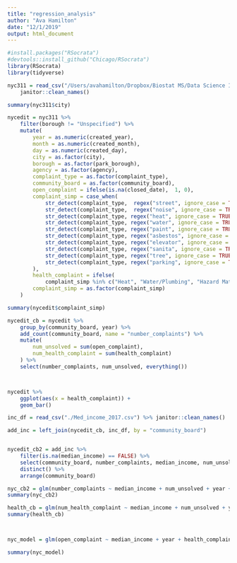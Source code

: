 ```yaml
---
title: "regression_analysis"
author: "Ava Hamilton"
date: "12/1/2019"
output: html_document
---
```


```r
#install.packages("RSocrata")
#devtools::install_github("Chicago/RSocrata")
library(RSocrata)
library(tidyverse)

```

```r
nyc311 = read_csv("/Users/avahamilton/Dropbox/Biostat MS/Data Science I/final/p8105nyc_311_100k.csv") %>% 
    janitor::clean_names()

summary(nyc311$city)

nycedit = nyc311 %>% 
    filter(borough != "Unspecified") %>% 
    mutate(
        year = as.numeric(created_year),
        month = as.numeric(created_month),
        day = as.numeric(created_day),
        city = as.factor(city),
        borough = as.factor(park_borough),
        agency = as.factor(agency),
        complaint_type = as.factor(complaint_type),
        community_board = as.factor(community_board),
        open_complaint = ifelse(is.na(closed_date),  1, 0),
        complaint_simp = case_when(
            str_detect(complaint_type,  regex("street", ignore_case = TRUE))|str_detect(complaint_type,  regex("sidewalk", ignore_case = TRUE))|str_detect(complaint_type,  regex("curb", ignore_case = TRUE))|str_detect(complaint_type,  regex("vehicle", ignore_case = TRUE)) ~ "Street Condition",
            str_detect(complaint_type,  regex("noise", ignore_case = TRUE)) ~ "Noise",
            str_detect(complaint_type, regex("heat", ignore_case = TRUE)) ~ "Heat",
            str_detect(complaint_type, regex("water", ignore_case = TRUE))|str_detect(complaint_type, regex("plumbing", ignore_case = TRUE))|str_detect(complaint_type, regex("boiler", ignore_case = TRUE)) ~ "Water/plumbing",
            str_detect(complaint_type, regex("paint", ignore_case = TRUE)) ~ "Paint/Plaster",
            str_detect(complaint_type, regex("asbestos", ignore_case = TRUE))|str_detect(complaint_type, regex("lead", ignore_case = TRUE))|str_detect(complaint_type, regex("hazard", ignore_case = TRUE)) ~ "Hazard Material",
            str_detect(complaint_type, regex("elevator", ignore_case = TRUE)) ~ "Elevator",
            str_detect(complaint_type, regex("sanita", ignore_case = TRUE))|str_detect(complaint_type, regex("rodent", ignore_case = TRUE))|str_detect(complaint_type, regex("dirty", ignore_case = TRUE)) ~ "Sanitation",
            str_detect(complaint_type, regex("tree", ignore_case = TRUE)) ~ "Tree",
            str_detect(complaint_type, regex("parking", ignore_case = TRUE))|str_detect(complaint_type, regex("car", ignore_case = TRUE))|str_detect(complaint_type, regex("drive", ignore_case = TRUE)) ~ "Car"
        ),
        health_complaint = ifelse(
            complaint_simp %in% c("Heat", "Water/Plumbing", "Hazard Material", "Sanitation"), 1,0),
        complaint_simp = as.factor(complaint_simp)
    )

summary(nycedit$complaint_simp)

nycedit_cb = nycedit %>% 
    group_by(community_board, year) %>%
    add_count(community_board, name = "number_complaints") %>% 
    mutate(
        num_unsolved = sum(open_complaint),
        num_health_complaint = sum(health_complaint)
    ) %>% 
    select(number_complaints, num_unsolved, everything())



nycedit %>% 
    ggplot(aes(x = health_complaint)) +
    geom_bar()

```



```r

inc_df = read_csv("./Med_income_2017.csv") %>% janitor::clean_names()

add_inc = left_join(nycedit_cb, inc_df, by = "community_board")


nycedit_cb2 = add_inc %>% 
    filter(is.na(median_income) == FALSE) %>% 
    select(community_board, number_complaints, median_income, num_unsolved, num_health_complaint, year, borough, per_black_nh, per_hisp, per_white_nh) %>% 
    distinct() %>% 
    arrange(community_board)

nyc_cb2 = glm(number_complaints ~ median_income + num_unsolved + year + borough + per_black_nh + per_hisp + per_white_nh, data = nycedit_cb2)
summary(nyc_cb2)

health_cb = glm(num_health_complaint ~ median_income + num_unsolved + year + borough + per_black_nh + per_hisp, data = nycedit_cb2)
summary(health_cb)



nyc_model = glm(open_complaint ~ median_income + year + health_complaint + borough + per_black_nh + per_hisp, data = add_inc)

summary(nyc_model)


```






